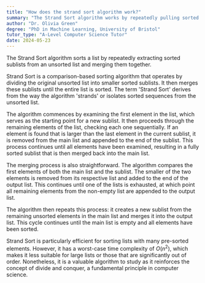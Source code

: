 ```yaml
---
title: "How does the strand sort algorithm work?"
summary: "The Strand Sort algorithm works by repeatedly pulling sorted sublists out of the unsorted list and merging them together."
author: "Dr. Olivia Green"
degree: "PhD in Machine Learning, University of Bristol"
tutor_type: "A-Level Computer Science Tutor"
date: 2024-05-23
---
```


The Strand Sort algorithm sorts a list by repeatedly extracting sorted sublists from an unsorted list and merging them together.

Strand Sort is a comparison-based sorting algorithm that operates by dividing the original unsorted list into smaller sorted sublists. It then merges these sublists until the entire list is sorted. The term 'Strand Sort' derives from the way the algorithm 'strands' or isolates sorted sequences from the unsorted list.

The algorithm commences by examining the first element in the list, which serves as the starting point for a new sublist. It then proceeds through the remaining elements of the list, checking each one sequentially. If an element is found that is larger than the last element in the current sublist, it is removed from the main list and appended to the end of the sublist. This process continues until all elements have been examined, resulting in a fully sorted sublist that is then merged back into the main list.

The merging process is also straightforward. The algorithm compares the first elements of both the main list and the sublist. The smaller of the two elements is removed from its respective list and added to the end of the output list. This continues until one of the lists is exhausted, at which point all remaining elements from the non-empty list are appended to the output list.

The algorithm then repeats this process: it creates a new sublist from the remaining unsorted elements in the main list and merges it into the output list. This cycle continues until the main list is empty and all elements have been sorted.

Strand Sort is particularly efficient for sorting lists with many pre-sorted elements. However, it has a worst-case time complexity of $O(n^2)$, which makes it less suitable for large lists or those that are significantly out of order. Nonetheless, it is a valuable algorithm to study as it reinforces the concept of divide and conquer, a fundamental principle in computer science.
    